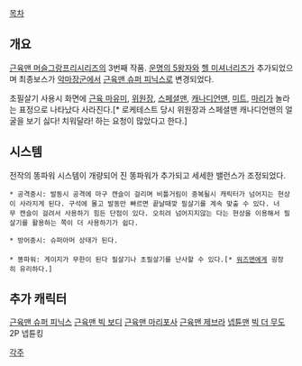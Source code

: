 [[목차]]

== 개요 ==
[[근육맨 머슬그랑프리]]시리즈의 3번째 작품.
[[운명의 5왕자]]와 [[헬 미셔너리즈]]가 추가되었으며
최종보스가 [[악마장군]]에서 [[근육맨 슈퍼 피닉스]]로 변경되었다.

초필살기 사용시 화면에 [[근육 마유미]], [[위원장]], [[스페셜맨]], [[캐나디언맨]], [[미트]], [[마리]]가 놀라는 표정으로 나타났다 사라진다.[* 로케테스트 당시 위원장과 스페셜맨 캐나디언맨의 얼굴을 보기 싫다! 치워달라! 하는 요청이 많았다고 한다.]

== 시스템 ==
전작의 똥파워 시스템이 개량되어 진 똥파워가 추가되고 세세한 밸런스가 조정되었다.

 * 공격중시: 발동시 공격에 마구 캔슬이 걸리며 비틀거림이 중복될시 캐릭터가 넘어지는 현상이 사라지게 된다. 구석에 몰고 발동만 빠르면 끝날때깢 필살기를 계속 맞출 수 있다. 너무 캔슬이 걸려서 사용하기 힘든 단점이 있다. 오히려 넘어지지않는 다는 현상을 이용해서 필살기를 활용하는 쪽이 더 사용하기가 쉽다.

 * 방어중시: 슈퍼아머 상태가 된다.
 
 * 똥파워: 게이지가 무한이 된다 필살기나 초필살기를 난사할 수 있다.[* [[워즈맨]]에게 굉장히 유리하다.]

== 추가 캐릭터 ==
[[근육맨 슈퍼 피닉스]]
[[근육맨 빅 보디]]
[[근육맨 마리포사]]
[[근육맨 제브라]]
[[넵튠맨]]
[[빅 더 무도]] 2P 넵튠킹

[[각주]]

